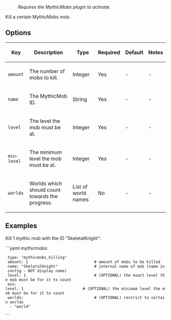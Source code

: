 : ''Requires the MythicMobs plugin to activate.''

Kill a certain MythicMobs mob.

== Options ==
{|
|-
! Key
! Description
! Type
! Required
! Default
! Notes
|-
| <code>amount</code>
| The number of mobs to kill.
| Integer
| Yes
| -
| -
|-
| <code>name</code>
| The MythicMob ID.
| String
| Yes
| -
| -
|-
| <code>level</code>
| The level the mob must be at.
| Integer
| Yes
| -
| -
|-
| <code>min-level</code>
| The minimum level the mob must be at.
| Integer
| Yes
| -
| -
|-
| <code>worlds</code>
| Worlds which should count towards the progress.
| List of world names
| No
| -
| -
|}

== Examples ==
Kill 1 mythic mob with the ID "SkeletalKnight":

```yaml
mythicmobs:
  type: "mythicmobs_killing"
  amount: 1                             # amount of mobs to be killed
  name: "SkeletalKnight"                # internal name of mob (name in config - NOT display name)
  level: 1                              # (OPTIONAL) the exact level the mob must be for it to count
  min-level: 1                          # (OPTIONAL) the minimum level the mob must be for it to count
  worlds:                               # (OPTIONAL) restrict to certain worlds
   - "world"
```
